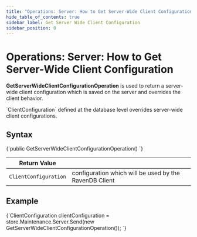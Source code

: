 ---
title: "Operations: Server: How to Get Server-Wide Client Configuration"
hide_table_of_contents: true
sidebar_label: Get Server Wide Client Configuration
sidebar_position: 0
---




# Operations: Server: How to Get Server-Wide Client Configuration
<LanguageSwitcher supportedLanguages={supportedLanguages} />
<LanguageContent language="csharp">


**GetServerWideClientConfigurationOperation** is used to return a server-wide client configuration which is saved on the server and overrides the client behavior. 

<Admonition type="note" title="">
`ClientConfiguration` defined at the database level overrides server-wide client configurations.
</Admonition>

## Syntax

<TabItem value="config_1_0" label="config_1_0">
<CodeBlock language="csharp">
{`public GetServerWideClientConfigurationOperation()
`}
</CodeBlock>
</TabItem>

| Return Value | |
| ------------- | ---- |
| `ClientConfiguration` | configuration which will be used by the RavenDB Client |

## Example

<TabItem value="config_1_2" label="config_1_2">
<CodeBlock language="csharp">
{`ClientConfiguration clientConfiguration =
    store.Maintenance.Server.Send(new GetServerWideClientConfigurationOperation());
`}
</CodeBlock>
</TabItem>


</LanguageContent>

<!---
- [How to get client configuration?](../../../../client-api/operations/maintenance/configuration/get-client-configuration)

-->